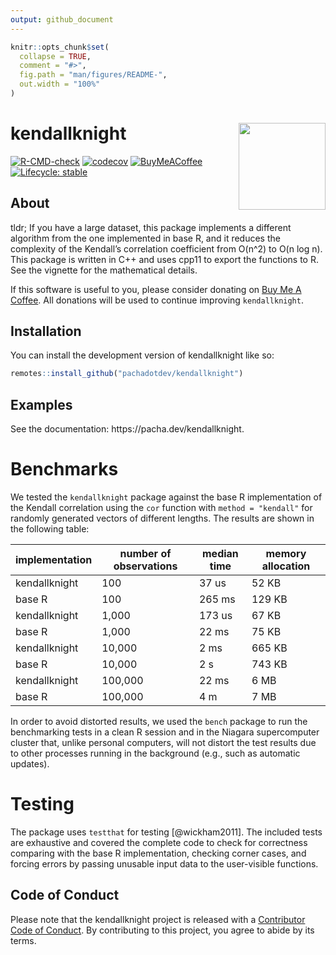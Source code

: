 ```yaml
---
output: github_document
---
```


<!-- README.md is generated from README.Rmd. Please edit that file -->

```r
knitr::opts_chunk$set(
  collapse = TRUE,
  comment = "#>",
  fig.path = "man/figures/README-",
  out.width = "100%"
)
```

# kendallknight <img src="man/figures/logo.svg" align="right" height="139" alt="" />

<!-- badges: start -->
[![R-CMD-check](https://github.com/pachadotdev/kendallknight/actions/workflows/R-CMD-check.yaml/badge.svg)](https://github.com/pachadotdev/kendallknight/actions/workflows/R-CMD-check.yaml)
[![codecov](https://codecov.io/gh/pachadotdev/kendallknight/graph/badge.svg?token=kDP0pWmfRk)](https://codecov.io/gh/pachadotdev/kendallknight)
[![BuyMeACoffee](https://raw.githubusercontent.com/pachadotdev/buymeacoffee-badges/main/bmc-donate-yellow.svg)](https://www.buymeacoffee.com/pacha)
[![Lifecycle: stable](https://img.shields.io/badge/lifecycle-stable-brightgreen.svg)](https://lifecycle.r-lib.org/articles/stages.html#stable)
<!-- badges: end -->

## About

tldr; If you have a large dataset, this package implements a different algorithm
from the one implemented in base R, and it reduces the complexity of the
Kendall's correlation coefficient from O(n^2) to O(n log n). This package is
written in C++ and uses cpp11 to export the functions to R. See the vignette
for the mathematical details.

If this software is useful to you, please consider donating on
[Buy Me A Coffee](https://buymeacoffee.com/pacha). All donations will
be used to continue improving `kendallknight`.

## Installation

You can install the development version of kendallknight like so:

``` r
remotes::install_github("pachadotdev/kendallknight")
```

## Examples

See the documentation: https://pacha.dev/kendallknight.

# Benchmarks

We tested the `kendallknight` package against the base R implementation of the
Kendall correlation using the `cor` function with `method = "kendall"` for
randomly generated vectors of different lengths. The results are shown in the
following table:

| implementation  | number of observations | median time | memory allocation |
|-----------------|------------------------|-------------|-------------------|
| kendallknight   | 100                    |  37 us      |  52 KB            |
| base R          | 100                    | 265 ms      | 129 KB            |
| kendallknight   | 1,000                  | 173 us      |  67 KB            |
| base R          | 1,000                  |  22 ms      |  75 KB            |
| kendallknight   | 10,000                 |   2 ms      | 665 KB            |
| base R          | 10,000                 |   2 s       | 743 KB            |
| kendallknight   | 100,000                |  22 ms      |   6 MB            |
| base R          | 100,000                |   4 m       |   7 MB            |

In order to avoid distorted results, we used the `bench` package to run the
benchmarking tests in a clean R session and in the Niagara supercomputer
cluster that, unlike personal computers, will not distort the test results due
to other processes running in the background (e.g., such as automatic updates).

# Testing

The package uses `testthat` for testing [@wickham2011]. The included tests are
exhaustive and covered the complete code to check for correctness comparing with
the base R implementation, checking corner cases, and forcing errors
by passing unusable input data to the user-visible functions.

## Code of Conduct

Please note that the kendallknight project is released with a
[Contributor Code of Conduct](https://contributor-covenant.org/version/2/1/CODE_OF_CONDUCT.html).
By contributing to this project, you agree to abide by its terms.
